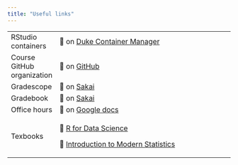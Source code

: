 ```yaml
---
title: "Useful links"
---
```


+----------------------------+--------------------------------------------------------------------------------------------------------------------------------------------------------+
| RStudio containers         | 🔗 on [Duke Container Manager](https://cmgr.oit.duke.edu/containers)                                                                                   |
+----------------------------+--------------------------------------------------------------------------------------------------------------------------------------------------------+
| Course GitHub organization | 🔗 on [GitHub](https://github.com/sta199-f22-1)                                                                                                        |
+----------------------------+--------------------------------------------------------------------------------------------------------------------------------------------------------+
| Gradescope                 | 🔗 on [Sakai](https://sakai.duke.edu/portal/site/d55dc1df-28e1-4637-be6f-6ba7c848fabf/page/e6e5b35b-ae85-4d98-8c56-ec6c559db637)                       |
+----------------------------+--------------------------------------------------------------------------------------------------------------------------------------------------------+
| Gradebook                  | 🔗 on [Sakai](https://sakai.duke.edu/portal/site/d55dc1df-28e1-4637-be6f-6ba7c848fabf/tool/1d0ca2ac-6304-46b2-a6ac-de5a93f677b2/)                      |
+----------------------------+--------------------------------------------------------------------------------------------------------------------------------------------------------+
| Office hours               | 🔗 on [Google docs](https://docs.google.com/spreadsheets/d/1Jgujcf6xor-63a_qfltwfMkHQtaBJHtUetd-rEpXljw/edit?usp=drive_web&ouid=113269240218009175773) |
+----------------------------+--------------------------------------------------------------------------------------------------------------------------------------------------------+
| Texbooks                   | 🔗 [R for Data Science](https://r4ds.hadley.nz/)                                                                                                       |
|                            |                                                                                                                                                        |
|                            | 🔗 [Introduction to Modern Statistics](https://openintro-ims.netlify.app/)                                                                             |
+----------------------------+--------------------------------------------------------------------------------------------------------------------------------------------------------+
